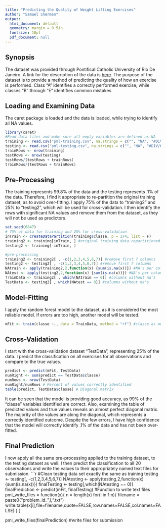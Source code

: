```yaml
---
title: "Predicting the Quality of Weight Lifting Exercises"
author: "Samuel Sherman"
output:
  html_document: default
  geometry: margin = 0.5in
  fontsize: 10pt
  pdf_document: null
---
```

## __Synopsis__
The dataset was provided through Pontifical Catholic University of Rio De Janeiro. A link for the description of the data is [here](http://groupware.les.inf.puc-rio.br/har). The purpose of the dataset is to provide a method of predicting the quality of how an exercise is performed.  Class "A" identifies a correctly performed exercise, while classes "B" through "E" identifies common mistakes. 

## __Loading and Examining Data__
The caret package is loaded and the data is loaded, while trying to identify all NA values.  
``` r
library(caret)
#Read data files and make sure all empty variables are defined as NA
training <- read.csv("pml-training.csv", na.strings = c("", "NA", "#DIV/0!"))
testing <- read.csv("pml-testing.csv", na.strings = c("", "NA", "#DIV/0!"))
trainRows <- nrow(training)
testRows <- nrow(testing)
testRows/(testRows + trainRows)
trainRows/(testRows + trainRows)
```
## __Pre-Processing__
The training represents 99.8% of the data and the testing represents .1% of the data.  Therefore, I find it appropriate to re-partition the original training dataset, as to avoid over-fitting. I apply 75% of the data to "training2" and 25% to "testing2", which will be used for cross-validation. I then identify the rows with significant NA values and remove them from the dataset, as they will not be used as predictors.
``` r
set.seed(6847)
# 75% of data for training and 25% for cross-validation
inTrain <- createDataPartition(training$classe, p = 3/4, list = F)
training2 <- training[inTrain, ] #original training data repartitioned
testing2 <- training[-inTrain, ]

#pre-processing
training2 <- training2[ , -c(1,2,3,4,5,6,7)] #remove first 7 columns
testing2 <- testing2[ , -c(1,2,3,4,5,6,7)] #remove first 7 columns
NAtrain <- apply(training2,2,function(x) {sum(is.na(x))}) #NA's per column 
NAtest <- apply(testing2,2,function(x) {sum(is.na(x))}) #NA's per column
TrainData <- training2[ , which(NAtrain == 0)] #columns without na's 
TestData <- testing2[ , which(NAtest == 0)] #columns without na's
```
## __Model-Fitting__
I apply the random forest model to the dataset, as it is considered the most reliable model. If errors are too high, another model will be tested.  
``` r
mFit <- train(classe ~., data = TrainData, method = "rf") #classe as outcome; all other variables as predictors
```
## __Cross-Validation__
I start with the cross-validation dataset "TestData", representing 25% of the data. I predict the classification on all exercises for all observations and compare to the true values.
```r
predict <- predict(mFit, TestData)
numRight <- sum(predict == TestData$classe)
numRows <- nrow(TestData) 
numRight/numRows # Percent of values correctly identified
table(predict, TestData$classe) # Diagonal matrix
```
It can be seen that the model is providing good accuracy, as 99% of the "classe" variables identified are correct. Also, examining the table of predicted values and true values reveals an almost perfect diagonal matrix. The majority of the values are along the diagonal, which represents a correctly identified outcome. Despite the few errors, I have high confidence that the model will correctly identify .1% of the data and has not been over-fitted.

## __Final Prediction__
I now apply all the same pre-processing applied to the training dataset, to the testing dataset as well. I then predict the classification to all 20 observations and write the values to their appropriately named text files for submission.
```r
#Clean testing data set exactly the same as training
testing <- testing[, -c(1,2,3,4,5,6,7)]
NAtesting <- apply(testing,2,function(x) {sum(is.na(x))})
finalTesting <- testing[,which(NAtesting == 0)]
finalPrediction <- predict(mFit, finalTesting)
#Function to write text files
pml_write_files = function(x){
  n = length(x)
  for(i in 1:n){
    filename = paste0("problem_id_",i,".txt")
    write.table(x[i],file=filename,quote=FALSE,row.names=FALSE,col.names=FALSE)
  }
}

pml_write_files(finalPrediction) #write files for submission
